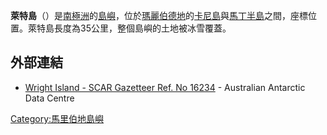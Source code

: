 {{Infobox islands
| name             = 萊特島
| image name       =
| image caption    =
| locator map      =
| map caption      =
| nickname         =
| location         = [[南極洲|南極洲]]
| coordinates      = {{coord|74|2|S|116|50|W|}}
| archipelago      =
| total islands    =
| major islands    =
| area_km2         =
| length_mi        = 35
| width_mi         =
| highest mount    =
| elevation_m      =
| population       = 0
| population as of =
| density_km2      =
| ethnic groups    =
| country          = [[南極洲|南極洲]]
| additional info  = 根據[[南極條約體系|南極條約體系]]管理
}}

'''萊特島'''（{{lang-en|Wright Island}}）是[[南極洲|南極洲]]的[[島嶼|島嶼]]，位於[[瑪麗伯德地|瑪麗伯德地]]的[[卡尼島|卡尼島]]與[[馬丁半島|馬丁半島]]之間，座標位置{{Coord|74|2|S|116|50|W}}。萊特島長度為35公里，整個島嶼的土地被冰雪覆蓋。

==外部連結==
*[https://web.archive.org/web/20060215003309/http://aadc-maps.aad.gov.au/aadc/gaz/display_name.cfm?gaz_id=133868 Wright Island - SCAR Gazetteer Ref. No 16234] - Australian Antarctic Data Centre

{{DEFAULTSORT:Wright Island}}
[[Category:馬里伯地島嶼|Category:馬里伯地島嶼]]


{{MarieByrdLand-geo-stub}}